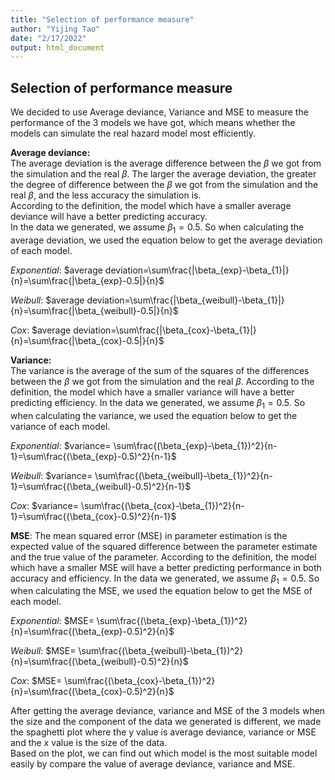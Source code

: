```yaml
---
title: "Selection of performance measure"
author: "Yijing Tao"
date: "2/17/2022"
output: html_document
---
```


## Selection of performance measure

We decided to use Average deviance, Variance and MSE to measure the performance of the 3 models we have got, which means whether the models can simulate the real hazard model most efficiently.

**Average deviance:**\
The average deviation is the average difference between the $\beta$ we got from the simulation and the real $\beta$. The larger the average deviation, the greater the degree of difference between the $\beta$ we got from the simulation and the real $\beta$, and the less accuracy the simulation is.\
According to the definition, the model which have a smaller average deviance will have a better predicting accuracy.\
In the data we generated, we assume $\beta_{1}=0.5$. So when calculating the average deviation, we used the equation below to get the average deviation of each model.\

*Exponential*: $average deviation=\sum\frac{|\beta_{exp}-\beta_{1}|}{n}=\sum\frac{|\beta_{exp}-0.5|}{n}$\

*Weibull*: $average deviation=\sum\frac{|\beta_{weibull}-\beta_{1}|}{n}=\sum\frac{|\beta_{weibull}-0.5|}{n}$\

*Cox*: $average deviation=\sum\frac{|\beta_{cox}-\beta_{1}|}{n}=\sum\frac{|\beta_{cox}-0.5|}{n}$

**Variance:**\
The variance is the average of the sum of the squares of the differences between the $\beta$ we got from the simulation and the real $\beta$. According to the definition, the model which have a smaller variance will have a better predicting efficiency.
In the data we generated, we assume $\beta_{1}=0.5$. So when calculating the variance, we used the equation below to get the variance of each model.\

*Exponential*: $variance= \sum\frac{(\beta_{exp}-\beta_{1})^2}{n-1}=\sum\frac{(\beta_{exp}-0.5)^2}{n-1}$\

*Weibull*: $variance= \sum\frac{(\beta_{weibull}-\beta_{1})^2}{n-1}=\sum\frac{(\beta_{weibull}-0.5)^2}{n-1}$\

*Cox*: $variance= \sum\frac{(\beta_{cox}-\beta_{1})^2}{n-1}=\sum\frac{(\beta_{cox}-0.5)^2}{n-1}$\

**MSE**:
The mean squared error (MSE) in parameter estimation is the expected value of the squared difference between the parameter estimate and the true value of the parameter.
According to the definition, the model which have a smaller MSE will have a better predicting performance in both accuracy and efficiency.
In the data we generated, we assume $\beta_{1}=0.5$. So when calculating the MSE, we used the equation below to get the MSE of each model.\

*Exponential*: $MSE= \sum\frac{(\beta_{exp}-\beta_{1})^2}{n}=\sum\frac{(\beta_{exp}-0.5)^2}{n}$\

*Weibull*: $MSE= \sum\frac{(\beta_{weibull}-\beta_{1})^2}{n}=\sum\frac{(\beta_{weibull}-0.5)^2}{n}$\

*Cox*: $MSE= \sum\frac{(\beta_{cox}-\beta_{1})^2}{n}=\sum\frac{(\beta_{cox}-0.5)^2}{n}$

After getting the average deviance, variance and MSE of the 3 models when the size and the component of the data we generated is different, we made the spaghetti plot where the y value is average deviance, variance or MSE and the x value is the size of the data.\
Based on the plot, we can find out which model is the most suitable model easily by compare the value of average deviance, variance and MSE.